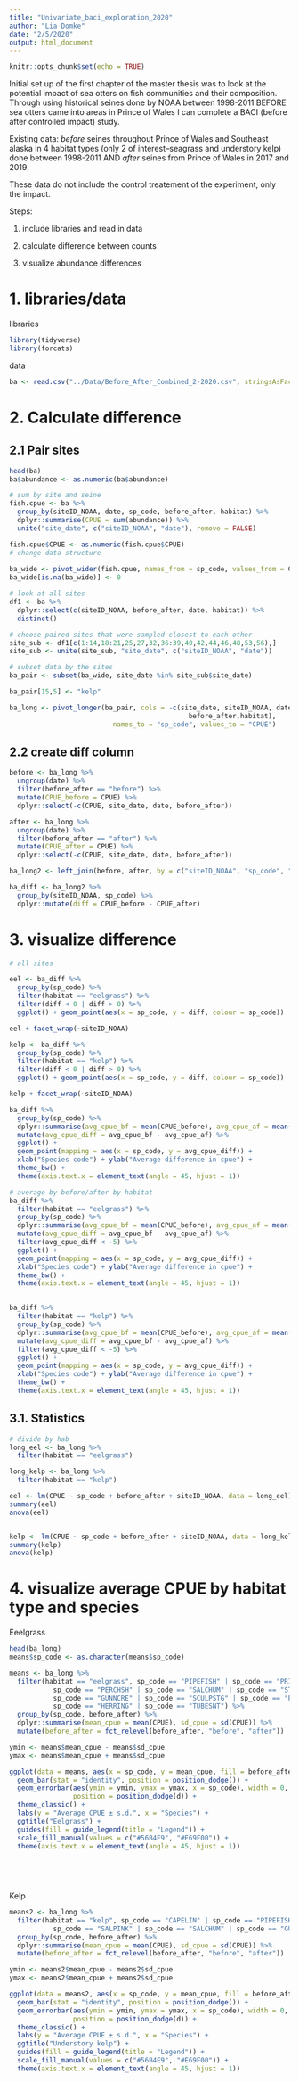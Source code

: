 ```yaml
---
title: "Univariate_baci_exploration_2020"
author: "Lia Domke"
date: "2/5/2020"
output: html_document
---
```


```r
knitr::opts_chunk$set(echo = TRUE)
```

Initial set up of the first chapter of the master thesis was to look at the potential impact of sea otters on fish communities and their composition. Through using historical seines done by NOAA between 1998-2011 BEFORE sea otters came into areas in Prince of Wales I can complete a BACI (before after controlled impact) study. 

Existing data: *before* seines throughout Prince of Wales and Southeast alaska in 4 habitat types (only 2 of interest--seagrass and understory kelp) done between 1998-2011 AND *after* seines from Prince of Wales in 2017 and 2019. 

These data do not include the control treatement of the experiment, only the impact. 

Steps:

1. include libraries and read in data

2. calculate difference between counts

3. visualize abundance differences

# 1. libraries/data
libraries
```r
library(tidyverse)
library(forcats)
```

data
```r
ba <- read.csv("../Data/Before_After_Combined_2-2020.csv", stringsAsFactors = FALSE, header = TRUE)
```

# 2. Calculate difference
## 2.1 Pair sites
```r
head(ba)
ba$abundance <- as.numeric(ba$abundance)

# sum by site and seine
fish.cpue <- ba %>%
  group_by(siteID_NOAA, date, sp_code, before_after, habitat) %>%
  dplyr::summarise(CPUE = sum(abundance)) %>%
  unite("site_date", c("siteID_NOAA", "date"), remove = FALSE)

fish.cpue$CPUE <- as.numeric(fish.cpue$CPUE)
# change data structure
 
ba_wide <- pivot_wider(fish.cpue, names_from = sp_code, values_from = CPUE)
ba_wide[is.na(ba_wide)] <- 0

# look at all sites
df1 <- ba %>%
  dplyr::select(c(siteID_NOAA, before_after, date, habitat)) %>%
  distinct()

# choose paired sites that were sampled closest to each other
site_sub <- df1[c(1:14,18:21,25,27,32,36:39,40,42,44,46,48,53,56),]
site_sub <- unite(site_sub, "site_date", c("siteID_NOAA", "date"))

# subset data by the sites
ba_pair <- subset(ba_wide, site_date %in% site_sub$site_date)

ba_pair[15,5] <- "kelp"

ba_long <- pivot_longer(ba_pair, cols = -c(site_date, siteID_NOAA, date, 
                                             before_after,habitat), 
                          names_to = "sp_code", values_to = "CPUE")
```

## 2.2 create diff column
```r
before <- ba_long %>%
  ungroup(date) %>%
  filter(before_after == "before") %>%
  mutate(CPUE_before = CPUE) %>%
  dplyr::select(-c(CPUE, site_date, date, before_after))

after <- ba_long %>%
  ungroup(date) %>%
  filter(before_after == "after") %>%
  mutate(CPUE_after = CPUE) %>%
  dplyr::select(-c(CPUE, site_date, date, before_after))

ba_long2 <- left_join(before, after, by = c("siteID_NOAA", "sp_code", "habitat"))

ba_diff <- ba_long2 %>%
  group_by(siteID_NOAA, sp_code) %>%
  dplyr::mutate(diff = CPUE_before - CPUE_after)

```

# 3. visualize difference

```r
# all sites 

eel <- ba_diff %>%
  group_by(sp_code) %>%
  filter(habitat == "eelgrass") %>%
  filter(diff < 0 | diff > 0) %>%
  ggplot() + geom_point(aes(x = sp_code, y = diff, colour = sp_code))

eel + facet_wrap(~siteID_NOAA)

kelp <- ba_diff %>%
  group_by(sp_code) %>%
  filter(habitat == "kelp") %>%
  filter(diff < 0 | diff > 0) %>%
  ggplot() + geom_point(aes(x = sp_code, y = diff, colour = sp_code))

kelp + facet_wrap(~siteID_NOAA)

ba_diff %>%
  group_by(sp_code) %>%
  dplyr::summarise(avg_cpue_bf = mean(CPUE_before), avg_cpue_af = mean(CPUE_after)) %>%
  mutate(avg_cpue_diff = avg_cpue_bf - avg_cpue_af) %>%
  ggplot() +
  geom_point(mapping = aes(x = sp_code, y = avg_cpue_diff)) +
  xlab("Species code") + ylab("Average difference in cpue") +
  theme_bw() +
  theme(axis.text.x = element_text(angle = 45, hjust = 1))

# average by before/after by habitat
ba_diff %>%
  filter(habitat == "eelgrass") %>%
  group_by(sp_code) %>%
  dplyr::summarise(avg_cpue_bf = mean(CPUE_before), avg_cpue_af = mean(CPUE_after)) %>%
  mutate(avg_cpue_diff = avg_cpue_bf - avg_cpue_af) %>%
  filter(avg_cpue_diff < -5) %>%
  ggplot() +
  geom_point(mapping = aes(x = sp_code, y = avg_cpue_diff)) +
  xlab("Species code") + ylab("Average difference in cpue") +
  theme_bw() +
  theme(axis.text.x = element_text(angle = 45, hjust = 1))
  

ba_diff %>%
  filter(habitat == "kelp") %>%
  group_by(sp_code) %>%
  dplyr::summarise(avg_cpue_bf = mean(CPUE_before), avg_cpue_af = mean(CPUE_after)) %>%
  mutate(avg_cpue_diff = avg_cpue_bf - avg_cpue_af) %>%
  filter(avg_cpue_diff < -5) %>%
  ggplot() +
  geom_point(mapping = aes(x = sp_code, y = avg_cpue_diff)) +
  xlab("Species code") + ylab("Average difference in cpue") +
  theme_bw() +
  theme(axis.text.x = element_text(angle = 45, hjust = 1))
```

## 3.1. Statistics
```r
# divide by hab
long_eel <- ba_long %>%
  filter(habitat == "eelgrass")

long_kelp <- ba_long %>%
  filter(habitat == "kelp")

eel <- lm(CPUE ~ sp_code + before_after + siteID_NOAA, data = long_eel)
summary(eel)
anova(eel)


kelp <- lm(CPUE ~ sp_code + before_after + siteID_NOAA, data = long_kelp)
summary(kelp)
anova(kelp)
```

# 4. visualize average CPUE by habitat type and species
 Eeelgrass 
```r
head(ba_long)
means$sp_code <- as.character(means$sp_code)

means <- ba_long %>%
  filter(habitat == "eelgrass", sp_code == "PIPEFISH" | sp_code == "PRICKSN" |
           sp_code == "PERCHSH" | sp_code == "SALCHUM" | sp_code == "STICK3"|
           sp_code == "GUNNCRE" | sp_code == "SCULPSTG" | sp_code == "POLLOCK" |
           sp_code == "HERRING" | sp_code == "TUBESNT") %>%
  group_by(sp_code, before_after) %>%
  dplyr::summarise(mean_cpue = mean(CPUE), sd_cpue = sd(CPUE)) %>%
  mutate(before_after = fct_relevel(before_after, "before", "after"))

ymin <- means$mean_cpue - means$sd_cpue
ymax <- means$mean_cpue + means$sd_cpue

ggplot(data = means, aes(x = sp_code, y = mean_cpue, fill = before_after)) +
  geom_bar(stat = "identity", position = position_dodge()) +
  geom_errorbar(aes(ymin = ymin, ymax = ymax, x = sp_code), width = 0, size = 0.5, 
                position = position_dodge(d)) +
  theme_classic() +
  labs(y = "Average CPUE ± s.d.", x = "Species") +
  ggtitle("Eelgrass") +
  guides(fill = guide_legend(title = "Legend")) +
  scale_fill_manual(values = c("#56B4E9", "#E69F00")) +
  theme(axis.text.x = element_text(angle = 45, hjust = 1))
  
  

  
```

Kelp
```r
means2 <- ba_long %>%
  filter(habitat == "kelp", sp_code == "CAPELIN" | sp_code == "PIPEFISH" |
           sp_code == "SALPINK" | sp_code == "SALCHUM" | sp_code == "GUNNPEN") %>%
  group_by(sp_code, before_after) %>%
  dplyr::summarise(mean_cpue = mean(CPUE), sd_cpue = sd(CPUE)) %>%
  mutate(before_after = fct_relevel(before_after, "before", "after"))

ymin <- means2$mean_cpue - means2$sd_cpue
ymax <- means2$mean_cpue + means2$sd_cpue

ggplot(data = means2, aes(x = sp_code, y = mean_cpue, fill = before_after)) +
  geom_bar(stat = "identity", position = position_dodge()) +
  geom_errorbar(aes(ymin = ymin, ymax = ymax, x = sp_code), width = 0, size = 0.5, 
                position = position_dodge(d)) +
  theme_classic() +
  labs(y = "Average CPUE ± s.d.", x = "Species") +
  ggtitle("Understory kelp") +
  guides(fill = guide_legend(title = "Legend")) +
  scale_fill_manual(values = c("#56B4E9", "#E69F00")) +
  theme(axis.text.x = element_text(angle = 45, hjust = 1))
  
```

